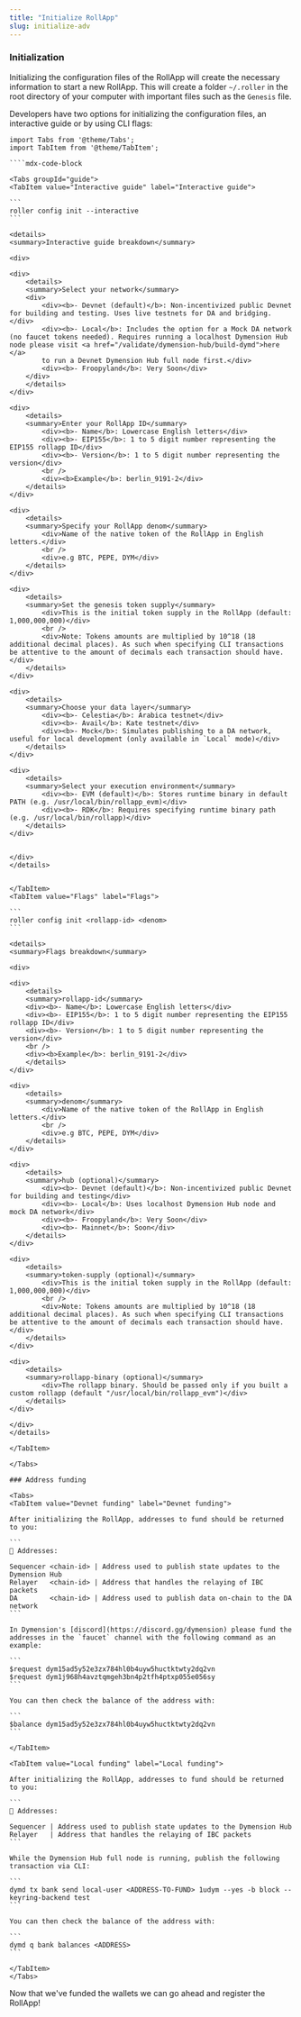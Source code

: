 ```yaml
---
title: "Initialize RollApp"
slug: initialize-adv
---
```


### Initialization

Initializing the configuration files of the RollApp will create the necessary information to start a new RollApp. This will create a folder `~/.roller` in the root directory of your computer with important files such as the `Genesis` file.

Developers have two options for initializing the configuration files, an interactive guide or by using CLI flags:

`````mdx-code-block
import Tabs from '@theme/Tabs';
import TabItem from '@theme/TabItem';

````mdx-code-block

<Tabs groupId="guide">
<TabItem value="Interactive guide" label="Interactive guide">

```
roller config init --interactive
```

<details>
<summary>Interactive guide breakdown</summary>

<div>

<div>
    <details>
    <summary>Select your network</summary>
    <div>
        <div><b>- Devnet (default)</b>: Non-incentivized public Devnet for building and testing. Uses live testnets for DA and bridging.</div>
        <div><b>- Local</b>: Includes the option for a Mock DA network (no faucet tokens needed). Requires running a localhost Dymension Hub node please visit <a href="/validate/dymension-hub/build-dymd">here </a>
        to run a Devnet Dymension Hub full node first.</div>
        <div><b>- Froopyland</b>: Very Soon</div>
    </div>
    </details>
</div>

<div>
    <details>
    <summary>Enter your RollApp ID</summary>
        <div><b>- Name</b>: Lowercase English letters</div>
        <div><b>- EIP155</b>: 1 to 5 digit number representing the EIP155 rollapp ID</div>
        <div><b>- Version</b>: 1 to 5 digit number representing the version</div>
        <br />
        <div><b>Example</b>: berlin_9191-2</div>
    </details>
</div>

<div>
    <details>
    <summary>Specify your RollApp denom</summary>
        <div>Name of the native token of the RollApp in English letters.</div>
        <br />
        <div>e.g BTC, PEPE, DYM</div>
    </details>
</div>

<div>
    <details>
    <summary>Set the genesis token supply</summary>
        <div>This is the initial token supply in the RollApp (default: 1,000,000,000)</div>
        <br />
        <div>Note: Tokens amounts are multiplied by 10^18 (18 additional decimal places). As such when specifying CLI transactions be attentive to the amount of decimals each transaction should have.</div>
    </details>
</div>

<div>
    <details>
    <summary>Choose your data layer</summary>
        <div><b>- Celestia</b>: Arabica testnet</div>
        <div><b>- Avail</b>: Kate testnet</div>
        <div><b>- Mock</b>: Simulates publishing to a DA network, useful for local development (only available in `Local` mode)</div>
    </details>
</div>

<div>
    <details>
    <summary>Select your execution environment</summary>
        <div><b>- EVM (default)</b>: Stores runtime binary in default PATH (e.g. /usr/local/bin/rollapp_evm)</div>
        <div><b>- RDK</b>: Requires specifying runtime binary path (e.g. /usr/local/bin/rollapp)</div>
    </details>
</div>


</div>
</details>


</TabItem>
<TabItem value="Flags" label="Flags">

```
roller config init <rollapp-id> <denom>
```

<details>
<summary>Flags breakdown</summary>

<div>

<div>
    <details>
    <summary>rollapp-id</summary>
    <div><b>- Name</b>: Lowercase English letters</div>
    <div><b>- EIP155</b>: 1 to 5 digit number representing the EIP155 rollapp ID</div>
    <div><b>- Version</b>: 1 to 5 digit number representing the version</div>
    <br />
    <div><b>Example</b>: berlin_9191-2</div>
    </details>
</div>

<div>
    <details>
    <summary>denom</summary>
        <div>Name of the native token of the RollApp in English letters.</div>
        <br />
        <div>e.g BTC, PEPE, DYM</div>
    </details>
</div>

<div>
    <details>
    <summary>hub (optional)</summary>
        <div><b>- Devnet (default)</b>: Non-incentivized public Devnet for building and testing</div>
        <div><b>- Local</b>: Uses localhost Dymension Hub node and mock DA network</div>
        <div><b>- Froopyland</b>: Very Soon</div>
        <div><b>- Mainnet</b>: Soon</div>
    </details>
</div>

<div>
    <details>
    <summary>token-supply (optional)</summary>
        <div>This is the initial token supply in the RollApp (default: 1,000,000,000)</div>
        <br />
        <div>Note: Tokens amounts are multiplied by 10^18 (18 additional decimal places). As such when specifying CLI transactions be attentive to the amount of decimals each transaction should have.</div>
    </details>
</div>

<div>
    <details>
    <summary>rollapp-binary (optional)</summary>
        <div>The rollapp binary. Should be passed only if you built a custom rollapp (default "/usr/local/bin/rollapp_evm")</div>
    </details>
</div>

</div>
</details>

</TabItem>

</Tabs>

### Address funding

<Tabs>
<TabItem value="Devnet funding" label="Devnet funding">

After initializing the RollApp, addresses to fund should be returned to you:

```
🔑 Addresses:

Sequencer <chain-id> | Address used to publish state updates to the Dymension Hub
Relayer   <chain-id> | Address that handles the relaying of IBC packets
DA        <chain-id> | Address used to publish data on-chain to the DA network
```

In Dymension's [discord](https://discord.gg/dymension) please fund the addresses in the `faucet` channel with the following command as an example:

```
$request dym15ad5y52e3zx784hl0b4uyw5huctktwty2dq2vn
$request dym1j968h4avztqmgeh3bn4p2tfh4ptxp055e056sy
```

You can then check the balance of the address with:

```
$balance dym15ad5y52e3zx784hl0b4uyw5huctktwty2dq2vn
```

</TabItem>

<TabItem value="Local funding" label="Local funding">

After initializing the RollApp, addresses to fund should be returned to you:

```
🔑 Addresses:

Sequencer | Address used to publish state updates to the Dymension Hub
Relayer   | Address that handles the relaying of IBC packets
```

While the Dymension Hub full node is running, publish the following transaction via CLI:

```
dymd tx bank send local-user <ADDRESS-TO-FUND> 1udym --yes -b block --keyring-backend test
```

You can then check the balance of the address with:

```
dymd q bank balances <ADDRESS>
```

</TabItem>
</Tabs>
`````

Now that we've funded the wallets we can go ahead and register the RollApp!
